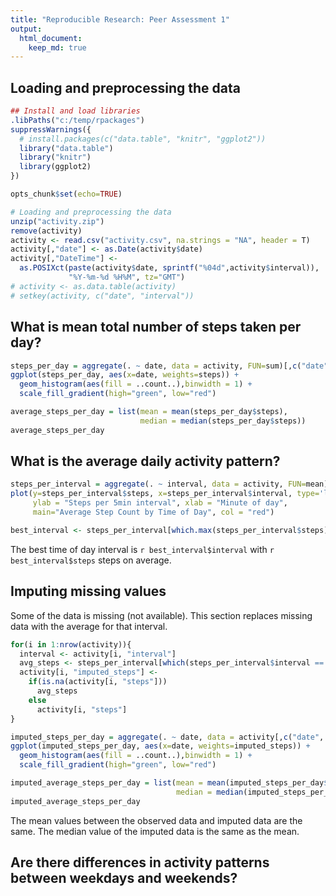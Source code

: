 ```yaml
---
title: "Reproducible Research: Peer Assessment 1"
output: 
  html_document:
    keep_md: true
---
```


## Loading and preprocessing the data
```r
## Install and load libraries
.libPaths("c:/temp/rpackages")
suppressWarnings({
  # install.packages(c("data.table", "knitr", "ggplot2"))
  library("data.table")
  library("knitr")
  library(ggplot2)
})

opts_chunk$set(echo=TRUE)

# Loading and preprocessing the data
unzip("activity.zip")
remove(activity)
activity <- read.csv("activity.csv", na.strings = "NA", header = T)
activity[,"date"] <- as.Date(activity$date)
activity[,"DateTime"] <-
  as.POSIXct(paste(activity$date, sprintf("%04d",activity$interval)),
             "%Y-%m-%d %H%M", tz="GMT")
# activity <- as.data.table(activity)
# setkey(activity, c("date", "interval"))
```

## What is mean total number of steps taken per day?
```r
steps_per_day = aggregate(. ~ date, data = activity, FUN=sum)[,c("date", "steps")]
ggplot(steps_per_day, aes(x=date, weights=steps)) +
  geom_histogram(aes(fill = ..count..),binwidth = 1) +
  scale_fill_gradient(high="green", low="red")

average_steps_per_day = list(mean = mean(steps_per_day$steps),
                             median = median(steps_per_day$steps))
average_steps_per_day
```



## What is the average daily activity pattern?
```r
steps_per_interval = aggregate(. ~ interval, data = activity, FUN=mean)[,c("interval", "steps")]
plot(y=steps_per_interval$steps, x=steps_per_interval$interval, type='l',
     ylab = "Steps per 5min interval", xlab = "Minute of day",
     main="Average Step Count by Time of Day", col = "red")

best_interval <- steps_per_interval[which.max(steps_per_interval$steps),]
```
The best time of day interval is `r best_interval$interval` with `r best_interval$steps` steps on average.

## Imputing missing values

Some of the data is missing (not available).  This section replaces missing data with the average for that interval.

```r

for(i in 1:nrow(activity)){
  interval <- activity[i, "interval"]
  avg_steps <- steps_per_interval[which(steps_per_interval$interval == interval), "steps"][1]
  activity[i, "imputed_steps"] <-
    if(is.na(activity[i, "steps"]))
      avg_steps
    else
      activity[i, "steps"]
}

imputed_steps_per_day = aggregate(. ~ date, data = activity[,c("date", "imputed_steps")], FUN=sum)[,c("date", "imputed_steps")]
ggplot(imputed_steps_per_day, aes(x=date, weights=imputed_steps)) +
  geom_histogram(aes(fill = ..count..),binwidth = 1) +
  scale_fill_gradient(high="green", low="red")

imputed_average_steps_per_day = list(mean = mean(imputed_steps_per_day$imputed_steps),
                                     median = median(imputed_steps_per_day$imputed_steps))
imputed_average_steps_per_day
```

The mean values between the observed data and imputed data are the same.  The median value of the imputed data is the same as the mean.

## Are there differences in activity patterns between weekdays and weekends?
